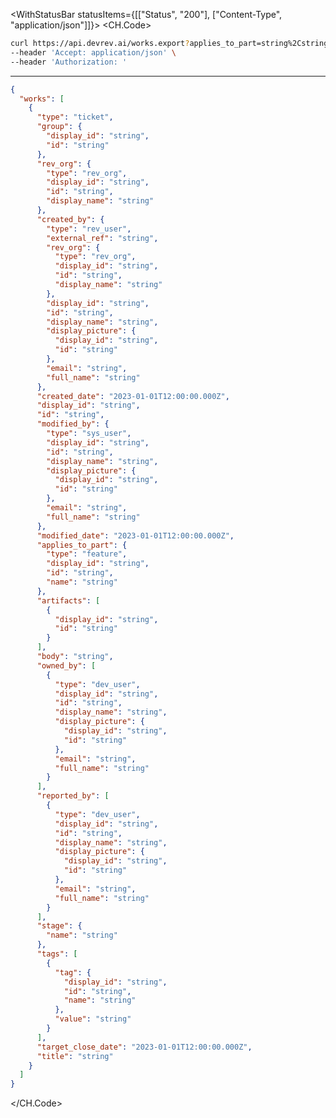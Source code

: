 

<WithStatusBar statusItems={[["Status", "200"], ["Content-Type", "application/json"]]}>
  <CH.Code>
  ```bash Example Request
  curl https://api.devrev.ai/works.export?applies_to_part=string%2Cstring&created_by=string%2Cstring&first=237893&issue.priority=%2C&issue.rev_orgs=string%2Cstring&owned_by=string%2Cstring&stage.name=string%2Cstring&tags=string%2Cstring&ticket.group=string%2Cstring&ticket.is_spam=false&ticket.needs_response=false&ticket.rev_org=string%2Cstring&ticket.severity=%2C&ticket.source_channel=string%2Cstring&type=%2C \
--header 'Accept: application/json' \
--header 'Authorization: '
  ```
  ---

  ```json Example Response
  {
    "works": [
      {
        "type": "ticket",
        "group": {
          "display_id": "string",
          "id": "string"
        },
        "rev_org": {
          "type": "rev_org",
          "display_id": "string",
          "id": "string",
          "display_name": "string"
        },
        "created_by": {
          "type": "rev_user",
          "external_ref": "string",
          "rev_org": {
            "type": "rev_org",
            "display_id": "string",
            "id": "string",
            "display_name": "string"
          },
          "display_id": "string",
          "id": "string",
          "display_name": "string",
          "display_picture": {
            "display_id": "string",
            "id": "string"
          },
          "email": "string",
          "full_name": "string"
        },
        "created_date": "2023-01-01T12:00:00.000Z",
        "display_id": "string",
        "id": "string",
        "modified_by": {
          "type": "sys_user",
          "display_id": "string",
          "id": "string",
          "display_name": "string",
          "display_picture": {
            "display_id": "string",
            "id": "string"
          },
          "email": "string",
          "full_name": "string"
        },
        "modified_date": "2023-01-01T12:00:00.000Z",
        "applies_to_part": {
          "type": "feature",
          "display_id": "string",
          "id": "string",
          "name": "string"
        },
        "artifacts": [
          {
            "display_id": "string",
            "id": "string"
          }
        ],
        "body": "string",
        "owned_by": [
          {
            "type": "dev_user",
            "display_id": "string",
            "id": "string",
            "display_name": "string",
            "display_picture": {
              "display_id": "string",
              "id": "string"
            },
            "email": "string",
            "full_name": "string"
          }
        ],
        "reported_by": [
          {
            "type": "dev_user",
            "display_id": "string",
            "id": "string",
            "display_name": "string",
            "display_picture": {
              "display_id": "string",
              "id": "string"
            },
            "email": "string",
            "full_name": "string"
          }
        ],
        "stage": {
          "name": "string"
        },
        "tags": [
          {
            "tag": {
              "display_id": "string",
              "id": "string",
              "name": "string"
            },
            "value": "string"
          }
        ],
        "target_close_date": "2023-01-01T12:00:00.000Z",
        "title": "string"
      }
    ]
  }
  ```
  </CH.Code>
</WithStatusBar>
